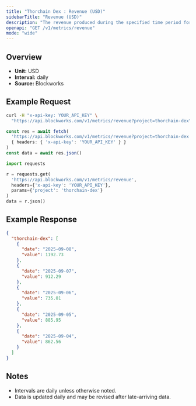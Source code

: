 ```yaml
---
title: "Thorchain Dex : Revenue (USD)"
sidebarTitle: "Revenue (USD)"
description: "The revenue produced during the specified time period for given project."
openapi: "GET /v1/metrics/revenue"
mode: "wide"
---
```


## Overview

- **Unit:** USD
- **Interval:** daily
- **Source:** Blockworks

## Example Request

<CodeGroup>

```bash cURL
curl -H "x-api-key: YOUR_API_KEY" \
  "https://api.blockworks.com/v1/metrics/revenue?project=thorchain-dex"
```

```typescript TypeScript
const res = await fetch(
  'https://api.blockworks.com/v1/metrics/revenue?project=thorchain-dex',
  { headers: { 'x-api-key': 'YOUR_API_KEY' } }
)
const data = await res.json()
```

```python Python
import requests

r = requests.get(
  'https://api.blockworks.com/v1/metrics/revenue',
  headers={'x-api-key': 'YOUR_API_KEY'},
  params={'project': 'thorchain-dex'}
)
data = r.json()
```

</CodeGroup>

## Example Response

```json
{
  "thorchain-dex": [
    {
      "date": "2025-09-08",
      "value": 1192.73
    },
    {
      "date": "2025-09-07",
      "value": 912.29
    },
    {
      "date": "2025-09-06",
      "value": 735.01
    },
    {
      "date": "2025-09-05",
      "value": 885.95
    },
    {
      "date": "2025-09-04",
      "value": 862.56
    }
  ]
}
```

## Notes
- Intervals are daily unless otherwise noted.
- Data is updated daily and may be revised after late-arriving data.
